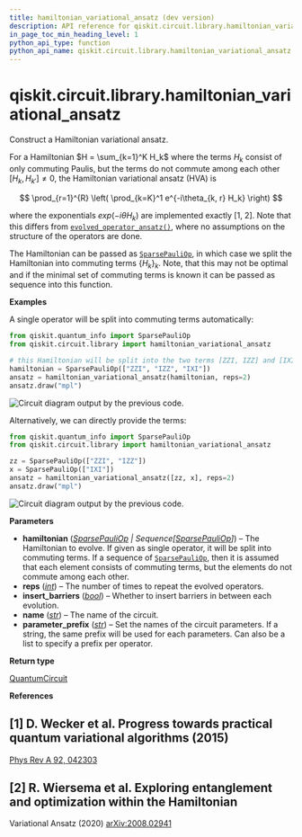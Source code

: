 ```yaml
---
title: hamiltonian_variational_ansatz (dev version)
description: API reference for qiskit.circuit.library.hamiltonian_variational_ansatz in the dev version of qiskit
in_page_toc_min_heading_level: 1
python_api_type: function
python_api_name: qiskit.circuit.library.hamiltonian_variational_ansatz
---
```


<span id="qiskit-circuit-library-hamiltonian-variational-ansatz" />

# qiskit.circuit.library.hamiltonian\_variational\_ansatz

<Function id="qiskit.circuit.library.hamiltonian_variational_ansatz" isDedicatedPage={true} github="https://github.com/Qiskit/qiskit/tree/main/qiskit/circuit/library/n_local/evolved_operator_ansatz.py#L187-L276" signature="qiskit.circuit.library.hamiltonian_variational_ansatz(hamiltonian, reps=1, insert_barriers=False, name='HVA', parameter_prefix='t')">
  Construct a Hamiltonian variational ansatz.

  For a Hamiltonian $H = \sum_{k=1}^K H_k$ where the terms $H_k$ consist of only commuting Paulis, but the terms do not commute among each other $[H_k, H_{k'}] \neq 0$, the Hamiltonian variational ansatz (HVA) is

$$
\prod_{r=1}^{R} \left( \prod_{k=K}^1 e^{-i\theta_{k, r} H_k} \right)
$$

  where the exponentials $exp(-i\theta H_k)$ are implemented exactly \[1, 2]. Note that this differs from [`evolved_operator_ansatz()`](qiskit.circuit.library.evolved_operator_ansatz "qiskit.circuit.library.evolved_operator_ansatz"), where no assumptions on the structure of the operators are done.

  The Hamiltonian can be passed as [`SparsePauliOp`](qiskit.quantum_info.SparsePauliOp "qiskit.quantum_info.SparsePauliOp"), in which case we split the Hamiltonian into commuting terms $\{H_k\}_k$. Note, that this may not be optimal and if the minimal set of commuting terms is known it can be passed as sequence into this function.

  **Examples**

  A single operator will be split into commuting terms automatically:

  ```python
  from qiskit.quantum_info import SparsePauliOp
  from qiskit.circuit.library import hamiltonian_variational_ansatz

  # this Hamiltonian will be split into the two terms [ZZI, IZZ] and [IXI]
  hamiltonian = SparsePauliOp(["ZZI", "IZZ", "IXI"])
  ansatz = hamiltonian_variational_ansatz(hamiltonian, reps=2)
  ansatz.draw("mpl")
  ```

  ![Circuit diagram output by the previous code.](/images/api/qiskit/dev/qiskit-circuit-library-hamiltonian_variational_ansatz-1.avif)

  Alternatively, we can directly provide the terms:

  ```python
  from qiskit.quantum_info import SparsePauliOp
  from qiskit.circuit.library import hamiltonian_variational_ansatz

  zz = SparsePauliOp(["ZZI", "IZZ"])
  x = SparsePauliOp(["IXI"])
  ansatz = hamiltonian_variational_ansatz([zz, x], reps=2)
  ansatz.draw("mpl")
  ```

  ![Circuit diagram output by the previous code.](/images/api/qiskit/dev/qiskit-circuit-library-hamiltonian_variational_ansatz-2.avif)

  **Parameters**

  *   **hamiltonian** ([*SparsePauliOp*](qiskit.quantum_info.SparsePauliOp "qiskit.quantum_info.SparsePauliOp") *| Sequence\[*[*SparsePauliOp*](qiskit.quantum_info.SparsePauliOp "qiskit.quantum_info.SparsePauliOp")*]*) – The Hamiltonian to evolve. If given as single operator, it will be split into commuting terms. If a sequence of [`SparsePauliOp`](qiskit.quantum_info.SparsePauliOp "qiskit.quantum_info.SparsePauliOp"), then it is assumed that each element consists of commuting terms, but the elements do not commute among each other.
  *   **reps** ([*int*](https://docs.python.org/3/library/functions.html#int "(in Python v3.13)")) – The number of times to repeat the evolved operators.
  *   **insert\_barriers** ([*bool*](https://docs.python.org/3/library/functions.html#bool "(in Python v3.13)")) – Whether to insert barriers in between each evolution.
  *   **name** ([*str*](https://docs.python.org/3/library/stdtypes.html#str "(in Python v3.13)")) – The name of the circuit.
  *   **parameter\_prefix** ([*str*](https://docs.python.org/3/library/stdtypes.html#str "(in Python v3.13)")) – Set the names of the circuit parameters. If a string, the same prefix will be used for each parameters. Can also be a list to specify a prefix per operator.

  **Return type**

  [QuantumCircuit](qiskit.circuit.QuantumCircuit "qiskit.circuit.QuantumCircuit")

  **References**

  ## \[1] D. Wecker et al. Progress towards practical quantum variational algorithms (2015)

  [Phys Rev A 92, 042303](https://journals.aps.org/pra/abstract/10.1103/PhysRevA.92.042303)

  ## \[2] R. Wiersema et al. Exploring entanglement and optimization within the Hamiltonian

  Variational Ansatz (2020) [arXiv:2008.02941](https://arxiv.org/abs/2008.02941)
</Function>

